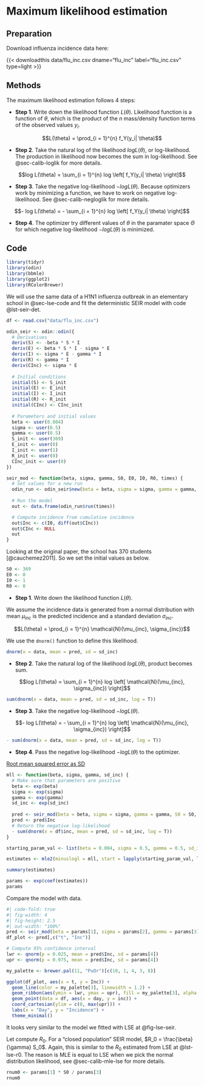 # Maximum likelihood estimation

::: {.callout-note}

## Preparation

Download influenza incidence data here:

{{< downloadthis data/flu_inc.csv dname="flu_inc" label="flu_inc.csv" type=light >}}

:::

## Methods

The maximum likelihood estimation follows 4 steps:

- **Step 1**. Write down the likelihood function $L(\theta)$. Likelihood function is a function of $\theta$, which is the product of the $n$ mass/density function terms of the observed values $y_i$.

$$L(\theta) = \prod_{i = 1}^{n} f_Y(y_i| \theta)$$

- **Step 2**. Take the natural log of the likelihood $log L(\theta)$, or log-likelihood. The production in likelihood now becomes the sum in log-likelihood. See @sec-calib-loglik for more details.

$$log L(\theta) = \sum_{i = 1}^{n} log \left[ f_Y(y_i| \theta) \right]$$

- **Step 3**. Take the negative log-likelihood $- log L(\theta)$. Because optimizers work by minimizing a function, we have to work on negative log-likelihood. See @sec-calib-negloglik for more details.

$$- log L(\theta) = - \sum_{i = 1}^{n} log \left[ f_Y(y_i| \theta) \right]$$

- **Step 4**. The optimizer try different values of $\theta$ in the paramater space $\Theta$ for which negative log-likelihood $- log L(\theta)$ is minimized.

## Code

```r
library(tidyr)
library(odin)
library(bbmle)
library(ggplot2)
library(RColorBrewer)
```

We will use the same data of a H1N1 influenza outbreak in an elementary school in @sec-lse-code and fit the deterministic SEIR model with code @lst-seir-det.

```r
df <- read.csv("data/flu_inc.csv")
```

```r
odin_seir <- odin::odin({
  # Derivatives
  deriv(S) <- -beta * S * I
  deriv(E) <- beta * S * I - sigma * E
  deriv(I) <- sigma * E - gamma * I
  deriv(R) <- gamma * I
  deriv(CInc) <- sigma * E
  
  # Initial conditions
  initial(S) <- S_init
  initial(E) <- E_init
  initial(I) <- I_init
  initial(R) <- R_init
  initial(CInc) <- CInc_init
  
  # Parameters and initial values
  beta <- user(0.004)
  sigma <- user(0.5)
  gamma <- user(0.5)
  S_init <- user(369)
  E_init <- user(0)
  I_init <- user(1)
  R_init <- user(0)
  CInc_init <- user(0)
})

seir_mod <- function(beta, sigma, gamma, S0, E0, I0, R0, times) {
  # Set values for a new run
  odin_run <- odin_seir$new(beta = beta, sigma = sigma, gamma = gamma, S_init = S0, E_init = E0, I_init = I0, R_init = R0)
  
  # Run the model
  out <- data.frame(odin_run$run(times))

  # Compute incidence from cumulative incidence
  out$Inc <- c(I0, diff(out$CInc))
  out$CInc <- NULL
  out
}
```

Looking at the original paper, the school has 370 students [@cauchemez2011]. So we set the initial values as below.

```r
S0 <- 369
E0 <- 0
I0 <- 1
R0 <- 0
```

- **Step 1**. Write down the likelihood function $L(\theta)$.

We assume the incidence data is generated from a normal distribution with mean $\mu_{inc}$ is the predicted incidence and a standard deviation $\sigma_{inc}$.

$$L(\theta) = \prod_{i = 1}^{n} \mathcal{N}(\mu_{inc}, \sigma_{inc})$$

We use the `dnorm()` function to define this likelihood.

```r
dnorm(x = data, mean = pred, sd = sd_inc)
```

- **Step 2**. Take the natural log of the likelihood $log L(\theta)$, product becomes sum.

$$log L(\theta) = \sum_{i = 1}^{n} log \left[ \mathcal{N}(\mu_{inc}, \sigma_{inc}) \right]$$

```r
sum(dnorm(x = data, mean = pred, sd = sd_inc, log = T))
```

- **Step 3**. Take the negative log-likelihood $- log L(\theta)$.

$$- log L(\theta) = - \sum_{i = 1}^{n} log \left[ \mathcal{N}(\mu_{inc}, \sigma_{inc}) \right]$$

```r
- sum(dnorm(x = data, mean = pred, sd = sd_inc, log = T))
```

- **Step 4**. Pass the negative log-likelihood $- log L(\theta)$ to the optimizer.

[Root mean squared error as SD](https://hankstevens.github.io/Primer-of-Ecology/disease.html)

```r
mll <- function(beta, sigma, gamma, sd_inc) {
  # Make sure that parameters are positive
  beta <- exp(beta) 
  sigma <- exp(sigma)
  gamma <- exp(gamma)
  sd_inc <- exp(sd_inc)
  
  pred <- seir_mod(beta = beta, sigma = sigma, gamma = gamma, S0 = S0, E0 = E0, I0 = I0, R0 = R0, times = 0:(length(df$inc) - 1))
  pred <- pred$Inc
  # Return the negative log-likelihood
  - sum(dnorm(x = df$inc, mean = pred, sd = sd_inc, log = T))
}

starting_param_val <- list(beta = 0.004, sigma = 0.5, gamma = 0.5, sd_inc = 3)

estimates <- mle2(minuslogl = mll, start = lapply(starting_param_val, log), method = "Nelder-Mead")

summary(estimates)
```

```r
params <- exp(coef(estimates))
params
```

Compare the model with data.

```r
#| code-fold: true
#| fig-width: 4
#| fig-height: 2.5
#| out-width: "100%"
pred <- seir_mod(beta = params[1], sigma = params[2], gamma = params[3], S0 = S0, E0 = E0, I0 = I0, R0 = R0, times = df$day)
df_plot <- pred[,c("t", "Inc")]

# Compute 95% confidence interval
lwr <- qnorm(p = 0.025, mean = pred$Inc, sd = params[4])
upr <- qnorm(p = 0.975, mean = pred$Inc, sd = params[4])

my_palette <- brewer.pal(11, "PuOr")[c(10, 1, 4, 3, 8)]

ggplot(df_plot, aes(x = t, y = Inc)) +
  geom_line(color = my_palette[3], linewidth = 1.2) +
  geom_ribbon(aes(ymin = lwr, ymax = upr), fill = my_palette[3], alpha = 0.15) +
  geom_point(data = df, aes(x = day, y = inc)) +
  coord_cartesian(ylim = c(0, max(upr))) +
  labs(x = "Day", y = "Incidence") +
  theme_minimal()
```

It looks very similar to the model we fitted with LSE at @fig-lse-seir.

Let compute $R_0$. For a "closed population" SEIR model, $R_0 = \frac{\beta}{\gamma} S_0$. Again, this is similar to the $R_0$ estimated from LSE at @lst-lse-r0. The reason is MLE is equal to LSE when we pick the normal distribution likelihood, see @sec-calib-mle-lse for more details.

```r
rnum0 <- params[1] * S0 / params[3]
rnum0
```


